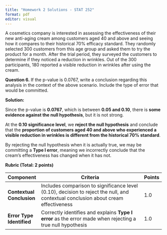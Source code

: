 ```yaml
---
title: "Homework 2 Solutions - STAT 252"
format: pdf
editor: visual
---
```



A cosmetics company is interested in assessing the effectiveness of their new anti-aging cream among customers aged 40 and above and seeing how it compares to their historical 70% efficacy standard. They randomly selected 300 customers from this age group and asked them to try the product for a month. After the trial period, they surveyed the customers to determine if they noticed a reduction in wrinkles. Out of the 300 participants, 180 reported a visible reduction in wrinkles after using the cream.

**Question 6.** If the p-value is 0.0767, write a conclusion regarding this analysis in the context of the above scenario. Include the type of error that would be committed.



**Solution:**



Since the p-value is **0.0767**, which is between **0.05 and 0.10**, there is **some evidence against the null hypothesis**, but it is not strong.  

At the **0.10 significance level**, we **reject the null hypothesis** and conclude that the **proportion of customers aged 40 and above who experienced a visible reduction in wrinkles is different from the historical 70% standard**.  

By rejecting the null hypothesis when it is actually true, we may be committing a **Type I error**, meaning we incorrectly conclude that the cream's effectiveness has changed when it has not.



**Rubric (Total: 2 points)**

| **Component**                     | **Criteria**                                                                                                                                       | **Points** |
|-----------------------------------|-----------------------------------------------------------------------------------------------------------------------------------------------------|------------|
| **Contextual Conclusion**         | Includes comparison to significance level (0.10), decision to reject the null, and contextual conclusion about cream effectiveness                 | 1.0        |
| **Error Type Identified**         | Correctly identifies and explains **Type I error** as the error made when rejecting a true null hypothesis                                          | 1.0        |






